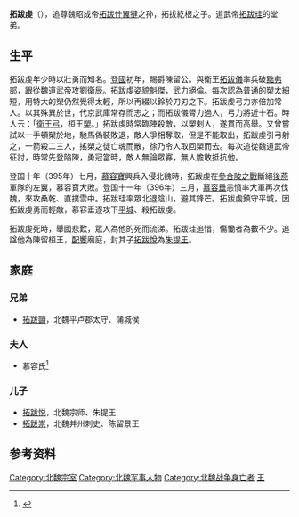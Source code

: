 '''拓跋虔'''（{{bd|？||396年|catIdx=T}}），追尊魏昭成帝[[拓跋什翼犍|拓跋什翼犍]]之孙，拓拔紇根之子。道武帝[[拓跋珪|拓跋珪]]的堂弟。

==生平==
拓跋虔年少時以壯勇而知名。[[登國|登國]]初年，賜爵陳留公。與衛王[[拓跋儀|拓跋儀]]率兵破[[黜弗部|黜弗部]]，跟從魏道武帝攻[[劉衛辰|劉衛辰]]。拓跋虔姿貌魁傑，武力絕倫。每次認為普通的[[槊|槊]]太細短，用特大的槊仍然覺得太輕，所以再綴以鈴於刀刃之下。拓跋虔弓力亦倍加常人。以其殊異於世，代京武庫常存而志之；而拓跋儀膂力過人，弓力將近十石。時人云：「[[拓跋儀|衛王]][[弓|弓]]，桓王[[槊|槊]]。」拓跋虔時常臨陣殺敵，以槊剌人，遂貫而高舉。又曾嘗試以一手頓槊於地，馳馬偽裝敗退，敵人爭相奪取，但是不能取出，拓跋虔引弓射之，一箭殺二三人，搖槊之徒亡魂而散，徐乃令人取回槊而去。每次追從魏道武帝征討，時常先登陷陳，勇冠當時，敵人無論眾寡，無人膽敢抵抗他。

登国十年（395年）七月，[[慕容寶|慕容寶]]興兵入侵北魏時，拓跋虔在[[參合陂之戰|參合陂之戰]]斷絕[[後燕|後燕]]軍隊的左翼，慕容寶大敗。登国十一年（396年）三月，[[慕容垂|慕容垂]]恚憤率大軍再次伐魏，來攻桑乾、直撲雲中。拓跋珪率眾北退陰山，避其鋒芒。拓跋虔鎮守平城，因拓跋虔勇而輕敵，慕容垂逐攻下[[平城_(北魏)|平城]]、殺拓跋虔。

拓跋虔死時，舉國悲歎，眾人為他的死而流涕。拓跋珪追惜，傷慟者為數不少。追諡他為陳留桓王，[[配饗|配饗]]廟庭，封其子[[拓跋悅|拓跋悅]]為[[朱提王|朱提王]]。

==家庭==
===兄弟===
*[[拓跋顗|拓跋顗]]，北魏平卢郡太守、蒲城侯

===夫人===
*慕容氏<ref name=autogenerated1>{{Cite book | author = 赵振华著 | title = 《洛阳古代铭刻文献研究》 | location = 西安市 | publisher = 三秦出版社| date =2009年12月| pages =272-274 |ISBN =978-7-80736-521-1| accessdate = 2016-05-06 | url = | language= zh-cn| quote = }}</ref>

===儿子===
*[[拓跋悦|拓跋悦]]，北魏宗师、朱提王
*[[拓跋崇_(陈留王)|拓跋崇]]，北魏并州刺史、陈留景王

== 参考资料 ==
{{reflist}}

[[Category:北魏宗室|Category:北魏宗室]]
[[Category:北魏军事人物|Category:北魏军事人物]]
[[Category:北魏战争身亡者|Category:北魏战争身亡者]]
[[Category:諡桓|王]]
